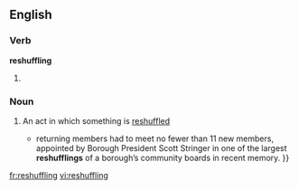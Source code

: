 ==English==

===Verb===
'''reshuffling'''

# {{present participle of|[[reshuffle]]}}

===Noun===
{{en-noun}}

# {{context|gerund of [[reshuffle]]}} An act in which something is [[reshuffle]]d
#*{{quote-news|year=2007|date=April 29|author=David Shaftel|title=A Borough President Who Wields a Big Broom|work=New York Times|url=http://www.nytimes.com/2007/04/29/nyregion/thecity/29boar.html
|passage={{...|As they shuffled into an auditorium at St. Vincent’s Hospital Manhattan on West 12th Street,}} returning members had to meet no fewer than 11 new members, appointed by Borough President Scott Stringer in one of the largest '''reshufflings''' of a borough’s community boards in recent memory. }}


[[fr:reshuffling]]
[[vi:reshuffling]]